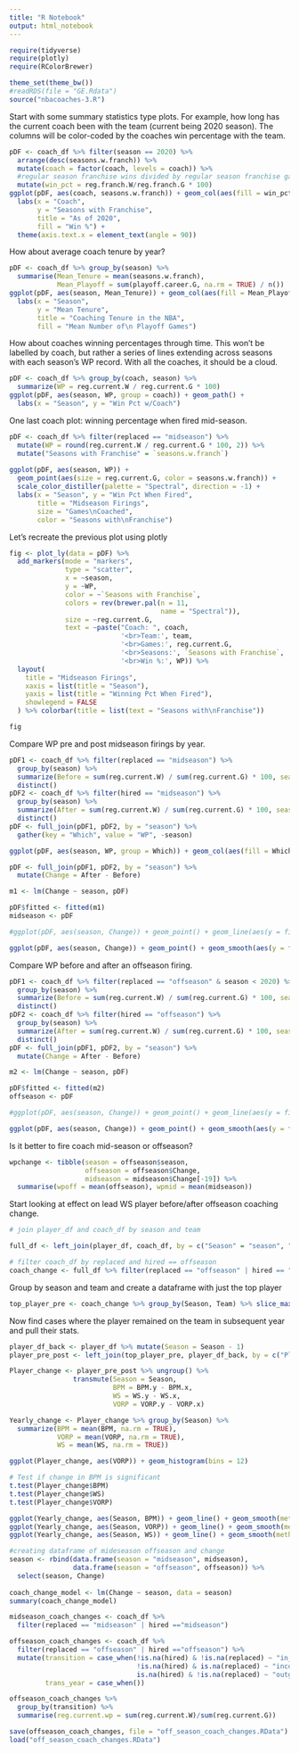 ```yaml
---
title: "R Notebook"
output: html_notebook
---
```


```r
require(tidyverse)
require(plotly)
require(RColorBrewer)

theme_set(theme_bw())
#readRDS(file = "GE.Rdata")
source("nbacoaches-3.R")

```

Start with some summary statistics type plots.  For example, how long has the current coach been with the team (current being 2020 season).  The columns will be color-coded by the coaches win percentage with the team.

```r
pDF <- coach_df %>% filter(season == 2020) %>% 
  arrange(desc(seasons.w.franch)) %>%
  mutate(coach = factor(coach, levels = coach)) %>%
  #regular season franchise wins divided by regular season franchise games coached multiplying by 100
  mutate(win_pct = reg.franch.W/reg.franch.G * 100) 
ggplot(pDF, aes(coach, seasons.w.franch)) + geom_col(aes(fill = win_pct)) +
  labs(x = "Coach", 
       y = "Seasons with Franchise", 
       title = "As of 2020",
       fill = "Win %") +
  theme(axis.text.x = element_text(angle = 90))
```

How about average coach tenure by year?  

```r
pDF <- coach_df %>% group_by(season) %>%
  summarise(Mean_Tenure = mean(seasons.w.franch),
            Mean_Playoff = sum(playoff.career.G, na.rm = TRUE) / n()) 
ggplot(pDF, aes(season, Mean_Tenure)) + geom_col(aes(fill = Mean_Playoff)) +
  labs(x = "Season", 
       y = "Mean Tenure", 
       title = "Coaching Tenure in the NBA",
       fill = "Mean Number of\n Playoff Games") 
```

How about coaches winning percentages through time.  This won't be labelled by coach, but rather a series of lines extending across seasons with each season's WP record.  With all the coaches, it should be a cloud.

```r
pDF <- coach_df %>% group_by(coach, season) %>% 
  summarize(WP = reg.current.W / reg.current.G * 100)
ggplot(pDF, aes(season, WP, group = coach)) + geom_path() +
  labs(x = "Season", y = "Win Pct w/Coach")
```
One last coach plot: winning percentage when fired mid-season.

```r
pDF <- coach_df %>% filter(replaced == "midseason") %>% 
  mutate(WP = round(reg.current.W / reg.current.G * 100, 2)) %>%
  mutate("Seasons with Franchise" = `seasons.w.franch`)
         
ggplot(pDF, aes(season, WP)) + 
  geom_point(aes(size = reg.current.G, color = seasons.w.franch)) +
  scale_color_distiller(palette = "Spectral", direction = -1) +
  labs(x = "Season", y = "Win Pct When Fired", 
       title = "Midseason Firings",
       size = "Games\nCoached",
       color = "Seasons with\nFranchise")
```

Let's recreate the previous plot using plotly

```r
fig <- plot_ly(data = pDF) %>%
  add_markers(mode = "markers",
              type = "scatter",
              x = ~season,
              y = ~WP,
              color = ~`Seasons with Franchise`,
              colors = rev(brewer.pal(n = 11,
                                      name = "Spectral")),
              size = ~reg.current.G,
              text = ~paste("Coach: ", coach, 
                            '<br>Team:', team,
                            '<br>Games:', reg.current.G,
                            '<br>Seasons:', `Seasons with Franchise`,
                            '<br>Win %:', WP)) %>%
  layout(
    title = "Midseason Firings",
    xaxis = list(title = "Season"),
    yaxis = list(title = "Winning Pct When Fired"),
    showlegend = FALSE
  ) %>% colorbar(title = list(text = "Seasons with\nFranchise"))

fig 
```

Compare WP pre and post midseason firings by year.

```r
pDF1 <- coach_df %>% filter(replaced == "midseason") %>%
  group_by(season) %>%
  summarize(Before = sum(reg.current.W) / sum(reg.current.G) * 100, season = season) %>%
  distinct()
pDF2 <- coach_df %>% filter(hired == "midseason") %>%
  group_by(season) %>%
  summarize(After = sum(reg.current.W) / sum(reg.current.G) * 100, season = season) %>%
  distinct()
pDF <- full_join(pDF1, pDF2, by = "season") %>% 
  gather(key = "Which", value = "WP", -season)

ggplot(pDF, aes(season, WP, group = Which)) + geom_col(aes(fill = Which), position = "dodge")
```

```r
pDF <- full_join(pDF1, pDF2, by = "season") %>% 
  mutate(Change = After - Before)

m1 <- lm(Change ~ season, pDF)

pDF$fitted <- fitted(m1)
midseason <- pDF

#ggplot(pDF, aes(season, Change)) + geom_point() + geom_line(aes(y = fitted))

ggplot(pDF, aes(season, Change)) + geom_point() + geom_smooth(aes(y = fitted), method = "lm")
```

Compare WP before and after an offseason firing.

```r
pDF1 <- coach_df %>% filter(replaced == "offseason" & season < 2020) %>%
  group_by(season) %>%
  summarize(Before = sum(reg.current.W) / sum(reg.current.G) * 100, season = season) %>%
  distinct()
pDF2 <- coach_df %>% filter(hired == "offseason") %>%
  group_by(season) %>%
  summarize(After = sum(reg.current.W) / sum(reg.current.G) * 100, season = season - 1) %>%
  distinct()
pDF <- full_join(pDF1, pDF2, by = "season") %>% 
  mutate(Change = After - Before)

m2 <- lm(Change ~ season, pDF)

pDF$fitted <- fitted(m2)
offseason <- pDF

#ggplot(pDF, aes(season, Change)) + geom_point() + geom_line(aes(y = fitted))

ggplot(pDF, aes(season, Change)) + geom_point() + geom_smooth(aes(y = fitted), method = "lm")
```

Is it better to fire coach mid-season or offseason?

```r
wpchange <- tibble(season = offseason$season, 
                   offseason = offseason$Change, 
                   midseason = midseason$Change[-19]) %>%
  summarise(wpoff = mean(offseason), wpmid = mean(midseason))


```

Start looking at effect on lead WS player before/after offseason coaching change.

```r
# join player_df and coach_df by season and team

full_df <- left_join(player_df, coach_df, by = c("Season" = "season", "Team" = "team"))
```

```r
# filter coach_df by replaced and hired == offseason
coach_change <- full_df %>% filter(replaced == "offseason" | hired == "offseason")
```

Group by season and team and create a dataframe with just the top player

```r
top_player_pre <- coach_change %>% group_by(Season, Team) %>% slice_max(WS, n = 1) %>% mutate(TopWS = TRUE)
```

Now find cases where the player remained on the team in subsequent year and pull their stats.

```r
player_df_back <- player_df %>% mutate(Season = Season - 1)
player_pre_post <- left_join(top_player_pre, player_df_back, by = c("Player", "Season", "Team")) %>% arrange(Player)
```

```r
Player_change <- player_pre_post %>% ungroup() %>%
                transmute(Season = Season,
                          BPM = BPM.y - BPM.x,
                          WS = WS.y - WS.x,
                          VORP = VORP.y - VORP.x) 

Yearly_change <- Player_change %>% group_by(Season) %>% 
  summarize(BPM = mean(BPM, na.rm = TRUE), 
            VORP = mean(VORP, na.rm = TRUE), 
            WS = mean(WS, na.rm = TRUE))
```

```r
ggplot(Player_change, aes(VORP)) + geom_histogram(bins = 12)
```

```r
# Test if change in BPM is significant
t.test(Player_change$BPM)
t.test(Player_change$WS)
t.test(Player_change$VORP)

```

```r
ggplot(Yearly_change, aes(Season, BPM)) + geom_line() + geom_smooth(method = "lm")
ggplot(Yearly_change, aes(Season, VORP)) + geom_line() + geom_smooth(method = "lm")
ggplot(Yearly_change, aes(Season, WS)) + geom_line() + geom_smooth(method = "lm")

```

```r
#creating dataframe of mideseason offseason and change
season <- rbind(data.frame(season = "midseason", midseason),
                data.frame(season = "offseason", offseason)) %>%
  select(season, Change)
  
coach_change_model <- lm(Change ~ season, data = season)
summary(coach_change_model)
```

```r
midseason_coach_changes <- coach_df %>%
  filter(replaced == "midseason" | hired =="midseason")

```
```r
offseason_coach_changes <- coach_df %>%
  filter(replaced == "offseason" | hired =="offseason") %>% 
  mutate(transition = case_when(!is.na(hired) & !is.na(replaced) ~ "in_and_out",
                                !is.na(hired) & is.na(replaced) ~ "incoming",
                                is.na(hired) & !is.na(replaced) ~ "outgoing"),
         trans_year = case_when())

offseason_coach_changes %>%
  group_by(transition) %>%
  summarise(reg.current.wp = sum(reg.current.W)/sum(reg.current.G))

save(offseason_coach_changes, file = "off_season_coach_changes.RData")
load("off_season_coach_changes.RData")
  
```


